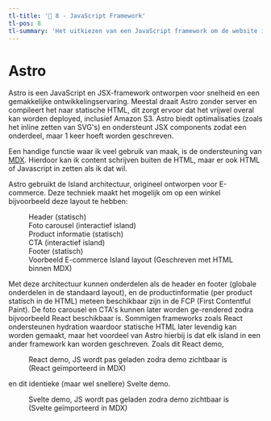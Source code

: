 ```yaml
---
tl-title: '👾 8 - JavaScript Framework'
tl-pos: 8
tl-summary: 'Het uitkiezen van een JavaScript framework om de website in te bouwen'
---
```



# Astro

Astro is een JavaScript en JSX-framework ontworpen voor snelheid en een gemakkelijke
ontwikkelingservaring. Meestal draait Astro zonder server en compileert het naar
statische HTML, dit zorgt ervoor dat het vrijwel overal kan worden deployed,
inclusief Amazon S3. Astro biedt optimalisaties (zoals het inline zetten van SVG's)
en ondersteunt JSX components zodat een onderdeel, maar 1 keer hoeft worden geschreven.

Een handige functie waar ik veel gebruik van maak, is de ondersteuning van [MDX](./mdx).
Hierdoor kan ik content schrijven buiten de HTML, maar er ook HTML of Javascript in
zetten als ik dat wil.

Astro gebruikt de Island architectuur, origineel ontworpen voor E-commerce. Deze
techniek maakt het mogelijk om op een winkel bijvoorbeeld deze layout te hebben:

<figure className="m-2 p-2 rounded-lg shadow-lg bg-gray-200">
    <div className="grid grid-cols-3 grid-rows-4 gap-4">
        <div className="row-span-1 col-span-3 p-2 bg-gray-300 rounded shadow">Header (statisch)</div>
        <div className="row-span-2 col-span-2 p-2 bg-blue-300 rounded shadow">Foto carousel (interactief island)</div>
        <div className="row-span-1 col-span-1 p-2 bg-gray-300 rounded shadow">Product informatie (statisch)</div>
        <div className="row-span-1 col-span-1 p-2 bg-blue-300 rounded shadow">CTA (interactief island)</div>
        <div className="row-span-1 col-span-3 p-2 bg-gray-300 rounded shadow">Footer (statisch)</div>
    </div>
    <figcaption>Voorbeeld E-commerce Island layout (Geschreven met HTML binnen MDX)</figcaption>
</figure>

Met deze architectuur kunnen onderdelen als de header en footer (globale onderdelen in de
standaard layout), en de productinformatie (per product statisch in de HTML) meteen
beschikbaar zijn in de FCP (First Contentful Paint). De foto carousel en CTA's kunnen later
worden ge-rendered zodra bijvoorbeeld React beschikbaar is. Sommigen frameworks zoals React
ondersteunen hydration waardoor statische HTML later levendig kan worden gemaakt, maar het
voordeel van Astro hierbij is dat elk island in een ander framework kan worden geschreven.
Zoals dit React demo,

<figure className="m-2 p-2 rounded-lg shadow-lg bg-gray-200">
    <ReactCounterDemo client:visible />
    <figcaption>React demo, JS wordt pas geladen zodra demo zichtbaar is (React geïmporteerd in MDX)</figcaption>
</figure>

en dit identieke (maar wel snellere) Svelte demo.

<figure className="m-2 p-2 rounded-lg shadow-lg bg-gray-200">
    <SvelteCounterDemo client:visible />
    <figcaption>Svelte demo, JS wordt pas geladen zodra demo zichtbaar is (Svelte geïmporteerd in MDX)</figcaption>
</figure>